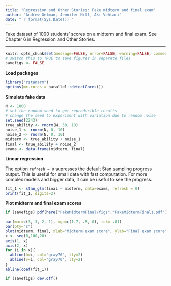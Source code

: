 ```yaml
---
title: "Regression and Other Stories: Fake midterm and final exam"
author: "Andrew Gelman, Jennifer Hill, Aki Vehtari"
date: "`r format(Sys.Date())`"
---
```

Fake dataset of 1000 students' scores on a midterm and final
exam. See Chapter 6 in Regression and Other Stories.

-------------


```r
knitr::opts_chunk$set(message=FALSE, error=FALSE, warning=FALSE, comment=NA)
# switch this to TRUE to save figures in separate files
savefigs <- FALSE
```

**Load packages**

```r
library("rstanarm")
options(mc.cores = parallel::detectCores())
```

**Simulate fake data**

```r
N <- 1000
# set the random seed to get reproducible results
# change the seed to experiment with variation due to random noise
set.seed(2243)
true_ability <- rnorm(N, 50, 10)
noise_1 <- rnorm(N, 0, 10)
noise_2 <- rnorm(N, 0, 10)
midterm <- true_ability + noise_1
final <- true_ability + noise_2
exams <- data.frame(midterm, final)
```

**Linear regression**

The option `refresh = 0` supresses the default Stan sampling
progress output. This is useful for small data with fast
computation. For more complex models and bigger data, it can be
useful to see the progress.

```r
fit_1 <- stan_glm(final ~ midterm, data=exams, refresh = 0)
print(fit_1, digits=2)
```

**Plot midterm and final exam scores**

```r
if (savefigs) pdf(here("FakeMidtermFinal/figs","FakeMidtermFinal1.pdf"), height=4, width=4)
```
```r
par(mar=c(3, 3, 2, 1), mgp=c(1.7, .5, 0), tck=-.01)
par(pty="s")
plot(midterm, final, xlab="Midterm exam score", ylab="Final exam score", xlim=c(0,100), ylim=c(0,100), xaxs="i", yaxs="i", xaxt="n", yaxt="n", pch=20, cex=.5)
x <- seq(0,100,20)
axis(1, x)
axis(2, x)
for (i in x){
  abline(h=i, col="gray70", lty=2)
  abline(v=i, col="gray70", lty=2)
}
abline(coef(fit_1))
```
```r
if (savefigs) dev.off()
```

